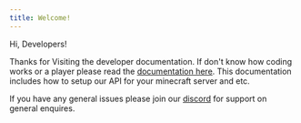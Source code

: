 ```yaml
---
title: Welcome!
---
```


Hi, Developers! 

Thanks for Visiting the developer documentation. If don't know how coding works or a player please read the [documentation here](/wiki/players/getting-started).
This documentation includes how to setup our API for your minecraft server and etc.


If you have any general issues please join our [discord](/discord) for support on general enquires.
